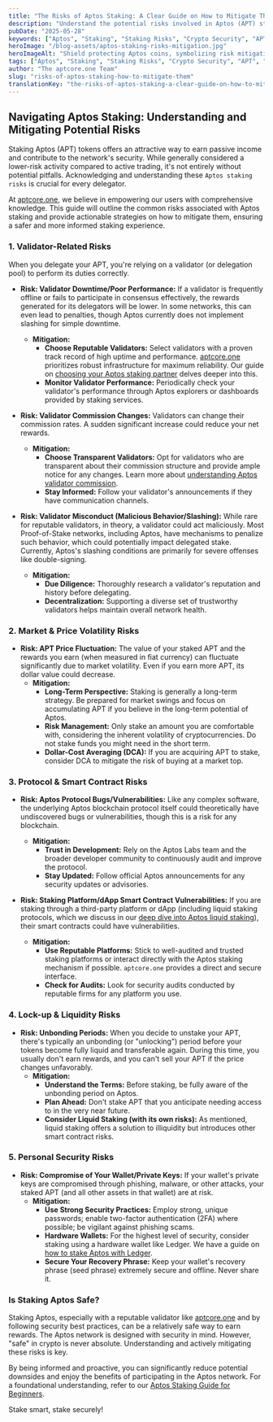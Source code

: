 ```yaml
---
title: "The Risks of Aptos Staking: A Clear Guide on How to Mitigate Them"
description: "Understand the potential risks involved in Aptos (APT) staking, from validator issues to market volatility and smart contract vulnerabilities. Learn practical tips to mitigate these risks for safer staking."
pubDate: "2025-05-28"
keywords: ["Aptos", "Staking", "Staking Risks", "Crypto Security", "APT", "Validator", "Mitigation", "aptcore.one"]
heroImage: "/blog-assets/aptos-staking-risks-mitigation.jpg"
heroImageAlt: "Shield protecting Aptos coins, symbolizing risk mitigation in APT staking"
tags: ["Aptos", "Staking", "Staking Risks", "Crypto Security", "APT", "Validator", "Mitigation", "aptcore.one"]
author: "The aptcore.one Team"
slug: "risks-of-aptos-staking-how-to-mitigate-them"
translationKey: "the-risks-of-aptos-staking-a-clear-guide-on-how-to-mitigate-them"
---
```


## Navigating Aptos Staking: Understanding and Mitigating Potential Risks

Staking Aptos (APT) tokens offers an attractive way to earn passive income and contribute to the network's security. While generally considered a lower-risk activity compared to active trading, it's not entirely without potential pitfalls. Acknowledging and understanding these `Aptos staking risks` is crucial for every delegator.

At [aptcore.one](https://aptcore.one), we believe in empowering our users with comprehensive knowledge. This guide will outline the common risks associated with Aptos staking and provide actionable strategies on how to mitigate them, ensuring a safer and more informed staking experience.

### 1. Validator-Related Risks

When you delegate your APT, you're relying on a validator (or delegation pool) to perform its duties correctly.

* **Risk: Validator Downtime/Poor Performance:** If a validator is frequently offline or fails to participate in consensus effectively, the rewards generated for its delegators will be lower. In some networks, this can even lead to penalties, though Aptos currently does not implement slashing for simple downtime.
    * **Mitigation:**
        * **Choose Reputable Validators:** Select validators with a proven track record of high uptime and performance. [aptcore.one](https://aptcore.one) prioritizes robust infrastructure for maximum reliability. Our guide on [choosing your Aptos staking partner](/blog/choosing-aptos-staking-partner) delves deeper into this.
        * **Monitor Validator Performance:** Periodically check your validator's performance through Aptos explorers or dashboards provided by staking services.

* **Risk: Validator Commission Changes:** Validators can change their commission rates. A sudden significant increase could reduce your net rewards.
    * **Mitigation:**
        * **Choose Transparent Validators:** Opt for validators who are transparent about their commission structure and provide ample notice for any changes. Learn more about [understanding Aptos validator commission](/blog/understanding-aptos-validator-commission).
        * **Stay Informed:** Follow your validator's announcements if they have communication channels.

* **Risk: Validator Misconduct (Malicious Behavior/Slashing):** While rare for reputable validators, in theory, a validator could act maliciously. Most Proof-of-Stake networks, including Aptos, have mechanisms to penalize such behavior, which could potentially impact delegated stake. Currently, Aptos's slashing conditions are primarily for severe offenses like double-signing.
    * **Mitigation:**
        * **Due Diligence:** Thoroughly research a validator's reputation and history before delegating.
        * **Decentralization:** Supporting a diverse set of trustworthy validators helps maintain overall network health.

### 2. Market & Price Volatility Risks

* **Risk: APT Price Fluctuation:** The value of your staked APT and the rewards you earn (when measured in fiat currency) can fluctuate significantly due to market volatility. Even if you earn more APT, its dollar value could decrease.
    * **Mitigation:**
        * **Long-Term Perspective:** Staking is generally a long-term strategy. Be prepared for market swings and focus on accumulating APT if you believe in the long-term potential of Aptos.
        * **Risk Management:** Only stake an amount you are comfortable with, considering the inherent volatility of cryptocurrencies. Do not stake funds you might need in the short term.
        * **Dollar-Cost Averaging (DCA):** If you are acquiring APT to stake, consider DCA to mitigate the risk of buying at a market top.

### 3. Protocol & Smart Contract Risks

* **Risk: Aptos Protocol Bugs/Vulnerabilities:** Like any complex software, the underlying Aptos blockchain protocol itself could theoretically have undiscovered bugs or vulnerabilities, though this is a risk for any blockchain.
    * **Mitigation:**
        * **Trust in Development:** Rely on the Aptos Labs team and the broader developer community to continuously audit and improve the protocol.
        * **Stay Updated:** Follow official Aptos announcements for any security updates or advisories.

* **Risk: Staking Platform/dApp Smart Contract Vulnerabilities:** If you are staking through a third-party platform or dApp (including liquid staking protocols, which we discuss in our [deep dive into Aptos liquid staking](/blog/aptos-liquid-staking-deep-dive)), their smart contracts could have vulnerabilities.
    * **Mitigation:**
        * **Use Reputable Platforms:** Stick to well-audited and trusted staking platforms or interact directly with the Aptos staking mechanism if possible. `aptcore.one` provides a direct and secure interface.
        * **Check for Audits:** Look for security audits conducted by reputable firms for any platform you use.

### 4. Lock-up & Liquidity Risks

* **Risk: Unbonding Periods:** When you decide to unstake your APT, there's typically an unbonding (or "unlocking") period before your tokens become fully liquid and transferable again. During this time, you usually don't earn rewards, and you can't sell your APT if the price changes unfavorably.
    * **Mitigation:**
        * **Understand the Terms:** Before staking, be fully aware of the unbonding period on Aptos.
        * **Plan Ahead:** Don't stake APT that you anticipate needing access to in the very near future.
        * **Consider Liquid Staking (with its own risks):** As mentioned, liquid staking offers a solution to illiquidity but introduces other smart contract risks.

### 5. Personal Security Risks

* **Risk: Compromise of Your Wallet/Private Keys:** If your wallet's private keys are compromised through phishing, malware, or other attacks, your staked APT (and all other assets in that wallet) are at risk.
    * **Mitigation:**
        * **Use Strong Security Practices:** Employ strong, unique passwords; enable two-factor authentication (2FA) where possible; be vigilant against phishing scams.
        * **Hardware Wallets:** For the highest level of security, consider staking using a hardware wallet like Ledger. We have a guide on [how to stake Aptos with Ledger](/blog/how-to-stake-aptos-with-ledger-security-guide).
        * **Secure Your Recovery Phrase:** Keep your wallet's recovery phrase (seed phrase) extremely secure and offline. Never share it.

### Is Staking Aptos Safe?

Staking Aptos, especially with a reputable validator like [aptcore.one](https://aptcore.one) and by following security best practices, can be a relatively safe way to earn rewards. The Aptos network is designed with security in mind. However, "safe" in crypto is never absolute. Understanding and actively mitigating these risks is key.

By being informed and proactive, you can significantly reduce potential downsides and enjoy the benefits of participating in the Aptos network. For a foundational understanding, refer to our [Aptos Staking Guide for Beginners](/blog/aptos-staking-guide-beginners).

Stake smart, stake securely!
